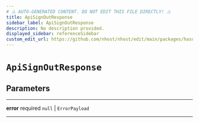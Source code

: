 ```yaml
---
# ⚠️ AUTO-GENERATED CONTENT. DO NOT EDIT THIS FILE DIRECTLY! ⚠️
title: ApiSignOutResponse
sidebar_label: ApiSignOutResponse
description: No description provided.
displayed_sidebar: referenceSidebar
custom_edit_url: https://github.com/nhost/nhost/edit/main/packages/hasura-auth-js/src/utils/types.ts#L150
---
```


# `ApiSignOutResponse`

## Parameters

---

**<span className="parameter-name">error</span>** <span className="optional-status">required</span> `null` | `ErrorPayload`

---
